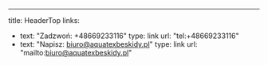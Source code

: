 ---
title: HeaderTop
links:
  - text: "Zadzwoń: +48669233116"
    type: link
    url: "tel:+48669233116"
  - text: "Napisz: biuro@aquatexbeskidy.pl"
    type: link
    url: "mailto:biuro@aquatexbeskidy.pl"
